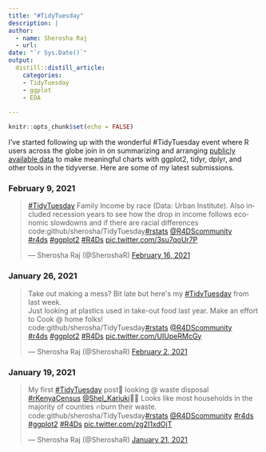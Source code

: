 ```yaml
---
title: "#TidyTuesday"
description: |
author: 
  - name: Sherosha Raj
  - url: 
date: "`r Sys.Date()`"
output:
  distill::distill_article:
    categories: 
    - TidyTuesday
    - ggplot
    - EDA
    
---
```



```r
knitr::opts_chunk$set(echo = FALSE)
```

I've started following up with the wonderful #TidyTuesday event where R users across the globe join in on summarizing and arranging [publicly available data](https://github.com/rfordatascience/tidytuesday) to make meaningful charts with ggplot2, tidyr, dplyr, and other tools in the tidyverse.
Here are some of my latest submissions.


### February 9, 2021

<blockquote class="twitter-tweet" data-dnt="true" data-theme="light"><p lang="en" dir="ltr"><a href="https://twitter.com/hashtag/TidyTuesday?src=hash&amp;ref_src=twsrc%5Etfw">#TidyTuesday</a> Family Income by race (Data: Urban Institute). Also included recession years to see how the drop in income follows economic slowdowns and if there are racial differences<br>code:github/sherosha/TidyTuesday<a href="https://twitter.com/hashtag/rstats?src=hash&amp;ref_src=twsrc%5Etfw">#rstats</a> <a href="https://twitter.com/R4DScommunity?ref_src=twsrc%5Etfw">@R4DScommunity</a><br> <a href="https://twitter.com/hashtag/r4ds?src=hash&amp;ref_src=twsrc%5Etfw">#r4ds</a> <a href="https://twitter.com/hashtag/ggplot2?src=hash&amp;ref_src=twsrc%5Etfw">#ggplot2</a> <a href="https://twitter.com/hashtag/R4Ds?src=hash&amp;ref_src=twsrc%5Etfw">#R4Ds</a> <a href="https://t.co/3su7qoUr7P">pic.twitter.com/3su7qoUr7P</a></p>&mdash; Sherosha Raj (@SheroshaR) <a href="https://twitter.com/SheroshaR/status/1361731055129137156?ref_src=twsrc%5Etfw">February 16, 2021</a></blockquote> <script async src="https://platform.twitter.com/widgets.js" charset="utf-8"></script> 

### January 26, 2021
<blockquote class="twitter-tweet" data-dnt="true"><p lang="en" dir="ltr">Take out making a mess? Bit late but here&#39;s my <a href="https://twitter.com/hashtag/TidyTuesday?src=hash&amp;ref_src=twsrc%5Etfw">#TidyTuesday</a> from last week. <br>Just looking at plastics used in take-out food last year. Make an effort to Cook @ home folks!<br>code:github/sherosha/TidyTuesday<a href="https://twitter.com/hashtag/rstats?src=hash&amp;ref_src=twsrc%5Etfw">#rstats</a> <a href="https://twitter.com/R4DScommunity?ref_src=twsrc%5Etfw">@R4DScommunity</a><br> <a href="https://twitter.com/hashtag/r4ds?src=hash&amp;ref_src=twsrc%5Etfw">#r4ds</a> <a href="https://twitter.com/hashtag/ggplot2?src=hash&amp;ref_src=twsrc%5Etfw">#ggplot2</a> <a href="https://twitter.com/hashtag/R4Ds?src=hash&amp;ref_src=twsrc%5Etfw">#R4Ds</a> <a href="https://t.co/UIUpeRMcGy">pic.twitter.com/UIUpeRMcGy</a></p>&mdash; Sherosha Raj (@SheroshaR) <a href="https://twitter.com/SheroshaR/status/1356705334400847872?ref_src=twsrc%5Etfw">February 2, 2021</a></blockquote> <script async src="https://platform.twitter.com/widgets.js" charset="utf-8"></script> 


### January 19, 2021

<blockquote class="twitter-tweet" data-dnt="true"><p lang="en" dir="ltr">My first <a href="https://twitter.com/hashtag/TidyTuesday?src=hash&amp;ref_src=twsrc%5Etfw">#TidyTuesday</a> post🥳 looking @ waste disposal <a href="https://twitter.com/hashtag/rKenyaCensus?src=hash&amp;ref_src=twsrc%5Etfw">#rKenyaCensus</a> <a href="https://twitter.com/Shel_Kariuki?ref_src=twsrc%5Etfw">@Shel_Kariuki</a>🙏🏼 Looks like most households in the majority of counties 🔥burn their waste. <br>code:github/sherosha/TidyTuesday<a href="https://twitter.com/hashtag/rstats?src=hash&amp;ref_src=twsrc%5Etfw">#rstats</a> <a href="https://twitter.com/R4DScommunity?ref_src=twsrc%5Etfw">@R4DScommunity</a> <a href="https://twitter.com/hashtag/r4ds?src=hash&amp;ref_src=twsrc%5Etfw">#r4ds</a> <a href="https://twitter.com/hashtag/ggplot2?src=hash&amp;ref_src=twsrc%5Etfw">#ggplot2</a> <a href="https://twitter.com/hashtag/R4Ds?src=hash&amp;ref_src=twsrc%5Etfw">#R4Ds</a> <a href="https://t.co/zg2I1xdOjT">pic.twitter.com/zg2I1xdOjT</a></p>&mdash; Sherosha Raj (@SheroshaR) <a href="https://twitter.com/SheroshaR/status/1352267366869184514?ref_src=twsrc%5Etfw">January 21, 2021</a></blockquote> <script async src="https://platform.twitter.com/widgets.js" charset="utf-8"></script> 